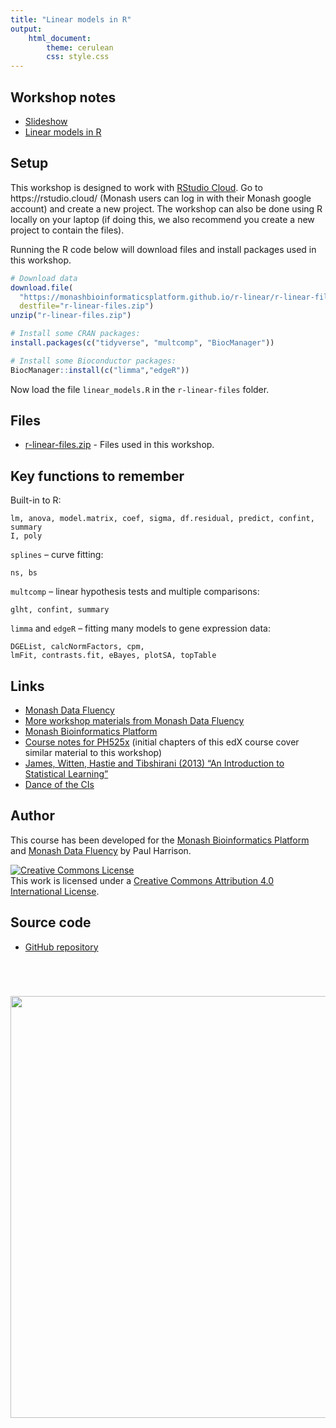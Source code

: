 ```yaml
---
title: "Linear models in R"
output: 
    html_document:
        theme: cerulean
        css: style.css
---
```


## Workshop notes

* [Slideshow](slides/linear_thinking.html)
* [Linear models in R](topics/linear_models.html)

## Setup

This workshop is designed to work with [RStudio Cloud](https://rstudio.cloud/). Go to https://rstudio.cloud/ (Monash users can log in with their Monash google account) and create a new project. The workshop can also be done using R locally on your laptop (if doing this, we also recommend you create a new project to contain the files).

Running the R code below will download files and install packages used in this workshop.

```r
# Download data
download.file(
  "https://monashbioinformaticsplatform.github.io/r-linear/r-linear-files.zip",
  destfile="r-linear-files.zip")
unzip("r-linear-files.zip")

# Install some CRAN packages:
install.packages(c("tidyverse", "multcomp", "BiocManager"))

# Install some Bioconductor packages:
BiocManager::install(c("limma","edgeR"))
```

Now load the file `linear_models.R` in the `r-linear-files` folder.

## Files

* [r-linear-files.zip](r-linear-files.zip) - Files used in this workshop.

## Key functions to remember

Built-in to R: 

    lm, anova, model.matrix, coef, sigma, df.residual, predict, confint, summary
    I, poly

`splines` -- curve fitting:

    ns, bs

`multcomp` -- linear hypothesis tests and multiple comparisons: 

    glht, confint, summary

`limma` and `edgeR` -- fitting many models to gene expression data: 

    DGEList, calcNormFactors, cpm,
    lmFit, contrasts.fit, eBayes, plotSA, topTable

## Links

* [Monash Data Fluency](https://www.monash.edu/data-fluency)
* [More workshop materials from Monash Data Fluency](https://monashdatafluency.github.io/resources/)
* [Monash Bioinformatics Platform](https://www.monash.edu/researchinfrastructure/bioinformatics)
* [Course notes for PH525x](http://genomicsclass.github.io/book/) (initial chapters of this edX course cover similar material to this workshop)
* [James, Witten, Hastie and Tibshirani (2013) "An Introduction to Statistical Learning"](https://www-bcf.usc.edu/~gareth/ISL/)
* [Dance of the CIs](http://logarithmic.net/2017/dance/)

## Author

This course has been developed for the [Monash Bioinformatics Platform](https://www.monash.edu/researchinfrastructure/bioinformatics) and [Monash Data Fluency](https://www.monash.edu/data-fluency) by Paul Harrison.

<a rel="license" href="http://creativecommons.org/licenses/by/4.0/"><img alt="Creative Commons License" style="border-width:0" src="figures/CC-BY.png" /></a><br />This work is licensed under a <a rel="license" href="http://creativecommons.org/licenses/by/4.0/">Creative Commons Attribution 4.0 International License</a>.

## Source code

* [GitHub repository](https://github.com/MonashBioinformaticsPlatform/r-linear)

<p style="margin-top: 5em; text-align: right">
<a href="http://bioinformatics.erc.monash.edu"><img src="figures/MBP-banner.png" width="675"></a>
</p>
